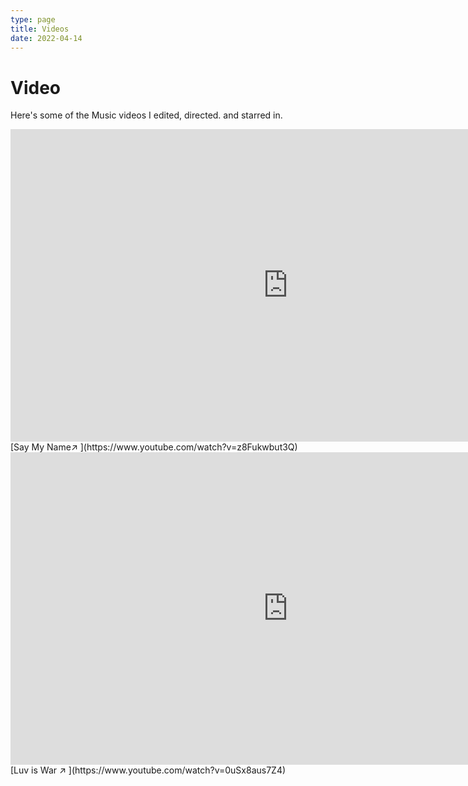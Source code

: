 ```yaml
---
type: page
title: Videos
date: 2022-04-14
---
```


# Video

Here's some of the Music videos I edited, directed. and starred in.


<iframe width="888" 
        height="500" 
        src="https://www.youtube.com/embed/z8Fukwbut3Q" 
        title="YouTube video player" 
        frameborder="0" 
        allow="accelerometer; autoplay; clipboard-write; encrypted-media; gyroscope; picture-in-picture" allowfullscreen>
</iframe>
[Say My Name↗ ](https://www.youtube.com/watch?v=z8Fukwbut3Q)


<iframe width="888" 
        height="500" 
        src="https://www.youtube.com/embed/0uSx8aus7Z4" 
        title="YouTube video player" frameborder="0" 
        allow="accelerometer; autoplay; clipboard-write; encrypted-media; gyroscope; picture-in-picture" allowfullscreen>
</iframe>
[Luv is War ↗ ](https://www.youtube.com/watch?v=0uSx8aus7Z4)


